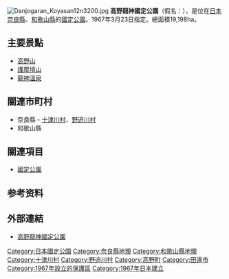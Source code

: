 {{Infobox protected area
| name            = 高野龍神國定公園
| alt_name        = 
| iucn_category   = V
| photo           = Koyasan Choishimichi1.jpg
| photo_width     = 
| photo_caption   = 高野山町石道
| map             = Japan
| map_width       = 250
| location        = [[奈良縣|奈良縣]]、[[和歌山縣|和歌山縣]]
| nearest_city    = 
| lat_d           = 34.001
| long_d          = 135.453
| area            = {{convert|19198|ha|km2|sigfig=3}}
| established     = 1967年3月23日
| visitation_num  = 2,712,000人次
| visitation_year = 2010年
| visitation_ref  = <ref>{{Cite web |url=http://www.env.go.jp/park/doc/data/quasi/qnp_81.pdf |title=国定公園の利用者数（公園、年次別） |accessdate=2012-08-04 |work=関連法令・各種資料 > 自然保護各種データ |publisher=環境省自然環境局 |date= |archive-date=2012-03-01 |archive-url=https://web.archive.org/web/20120301083233/http://www.env.go.jp/park/doc/data/quasi/qnp_81.pdf |dead-url=no }}</ref>
| governing_body  = 奈良縣廳、和歌山縣廳
| url             = 
}}
[[File:Danjogaran_Koyasan12n3200.jpg|thumb]]
'''高野龍神國定公園'''（假名：{{lang|ja|こうやりゅうじんこくていこうえん}}），是位在[[日本|日本]][[奈良縣|奈良縣]]、[[和歌山縣|和歌山縣]]的[[國定公園|國定公園]]。1967年3月23日指定。總面積19,198ha。

== 主要景點 ==
* [[高野山|高野山]]
* [[護摩壇山|護摩壇山]]
* [[龍神溫泉|龍神溫泉]]

== 關連市町村 ==
* 奈良縣 - [[十津川村|十津川村]]、[[野迫川村|野迫川村]]
* 和歌山縣

== 關連項目 ==
* [[國定公園|國定公園]]

==参考资料==
{{Reflist}}

== 外部連結 ==
{{commonscat|Kōya-Ryūjin Quasi-National Park}}
* {{ja}}[http://www.pref.nara.jp/dd_aspx_menuid-3005.htm 高野龍神國定公園] {{Wayback|url=http://www.pref.nara.jp/dd_aspx_menuid-3005.htm |date=20100110012222 }}

{{国定公园列表}}
{{DEFAULTSORT:Koya Ryujin}}

[[Category:日本國定公園|Category:日本國定公園]]
[[Category:奈良縣地理|Category:奈良縣地理]]
[[Category:和歌山縣地理|Category:和歌山縣地理]]
[[Category:十津川村|Category:十津川村]]
[[Category:野迫川村|Category:野迫川村]]
[[Category:高野町|Category:高野町]]
[[Category:田邊市|Category:田邊市]]
[[Category:1967年設立的保護區|Category:1967年設立的保護區]]
[[Category:1967年日本建立|Category:1967年日本建立]]